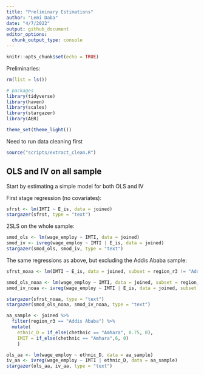 ```yaml
---
title: "Preliminary Estimations"
author: "Lemi Daba"
date: "4/7/2022"
output: github_document
editor_options: 
  chunk_output_type: console
---
```


```r
knitr::opts_chunk$set(echo = TRUE)
```
Preliminaries:
```r
rm(list = ls())

# packages
library(tidyverse)
library(haven)
library(scales)
library(stargazer)
library(AER)

theme_set(theme_light())
```


Need to run data cleaning first
```r
source("scripts/extract_clean.R")
```

## OLS and IV on all sample

Start by estimating a simple model for both OLS and IV

First stage regression (no covariates): 
```r
sfrst <- lm(IMTI ~ E_is, data = joined)
stargazer(sfrst, type = "text")
```

2SLS on the whole sample:

```r
smod_ols <- lm(wage_employ ~ IMTI, data = joined)
smod_iv <- ivreg(wage_employ ~ IMTI | E_is, data = joined)
stargazer(smod_ols, smod_iv, type = "text")
```

The same regressions as above, but excluding the Addis Ababa sample:

```r
sfrst_noaa <- lm(IMTI ~ E_is, data = joined, subset = region_r3 != "Addis Ababa")

smod_ols_noaa <- lm(wage_employ ~ IMTI, data = joined, subset = region_r3 != "Addis Ababa")
smod_iv_noaa <- ivreg(wage_employ ~ IMTI | E_is, data = joined, subset = region_r3 != "Addis Ababa")

stargazer(sfrst_noaa, type = "text")
stargazer(smod_ols_noaa, smod_iv_noaa, type = "text")
```



```r
aa_sample <- joined %>% 
  filter(region_r3 == "Addis Ababa") %>% 
  mutate(
    ethnic_D = if_else(chethnic == "Amhara", 0.75, 0),
    IMIT = if_else(chethnic == "Amhara",6, 0)
    )

ols_aa <- lm(wage_employ ~ ethnic_D, data = aa_sample)
iv_aa <- ivreg(wage_employ ~ IMTI | ethnic_D, data = aa_sample)
stargazer(ols_aa, iv_aa, type = "text")
```














